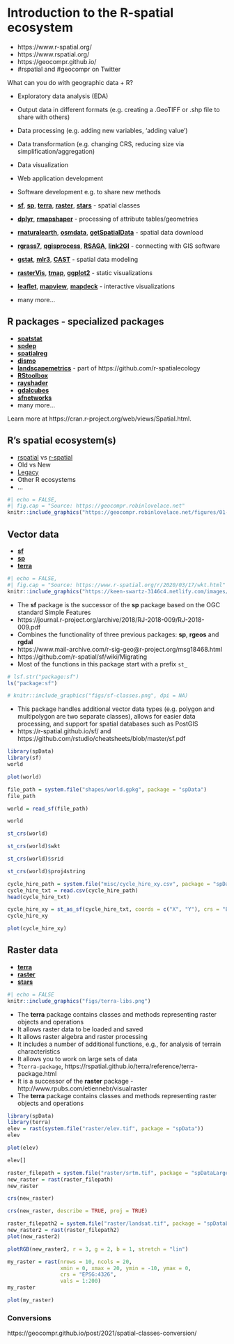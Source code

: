 # Introduction to the R-spatial ecosystem

<!-- (Jakub) Introduction to R-spatial ecosystem (20 min) -->

- https://www.r-spatial.org/
- https://www.rspatial.org/
- https://geocompr.github.io/
- #rspatial and #geocompr on Twitter

What can you do with geographic data + R?

- Exploratory data analysis (EDA)
- Output data in different formats (e.g. creating a .GeoTIFF or .shp file to share with others)
- Data processing (e.g. adding new variables, 'adding value')
- Data transformation (e.g. changing CRS, reducing size via simplification/aggregation)
- Data visualization
- Web application development
- Software development e.g. to share new methods

- [**sf**](https://github.com/r-spatial/sf),
[**sp**](https://github.com/edzer/sp),
[**terra**](https://github.com/rspatial/terra),
[**raster**](https://github.com/rspatial/raster), [**stars**](https://github.com/r-spatial/stars) - spatial classes
- [**dplyr**](https://github.com/tidyverse/dplyr), [**rmapshaper**](https://github.com/ateucher/rmapshaper) - processing of attribute tables/geometries 
- [**rnaturalearth**](https://github.com/ropensci/rnaturalearth), [**osmdata**](https://github.com/ropensci/osmdata), [**getSpatialData**](https://github.com/16EAGLE/getSpatialData) - spatial data download
- [**rgrass7**](https://github.com/rsbivand/rgrass7), [**qgisprocess**](https://github.com/paleolimbot/qgisprocess), [**RSAGA**](https://github.com/r-spatial/RSAGA), [**link2GI**](https://github.com/r-spatial/link2GI) - connecting with GIS software
- [**gstat**](https://github.com/r-spatial/gstat), [**mlr3**](https://github.com/mlr-org/mlr3), [**CAST**](https://github.com/HannaMeyer/CAST) - spatial data modeling
- [**rasterVis**](https://github.com/oscarperpinan/rastervis), [**tmap**](https://github.com/mtennekes/tmap), [**ggplot2**](https://github.com/tidyverse/ggplot2) - static visualizations
- [**leaflet**](https://github.com/rstudio/leaflet), [**mapview**](https://github.com/r-spatial/mapview), [**mapdeck**](https://github.com/SymbolixAU/mapdeck) - interactive visualizations
- many more...

## R packages - specialized packages

- [**spatstat**](http://spatstat.org/)
- [**spdep**](https://github.com/r-spatial/spdep)
- [**spatialreg**](https://github.com/r-spatial/spatialreg)
- [**dismo**](https://github.com/rspatial/dismo)
- [**landscapemetrics**](https://github.com/r-spatialecology/landscapemetrics) - part of https://github.com/r-spatialecology
- [**RStoolbox**](http://bleutner.github.io/RStoolbox/rstbx-docu/RStoolbox.html)
- [**rayshader**](https://github.com/tylermorganwall/rayshader)
- [**gdalcubes**](https://github.com/appelmar/gdalcubes_R)
- [**sfnetworks**](https://github.com/luukvdmeer/sfnetworks)
- many more...

Learn more at https://cran.r-project.org/web/views/Spatial.html.

## R's spatial ecosystem(s)

- [rspatial](https://rspatial.org) vs [r-spatial](https://www.rspatial.org/)
- Old vs New
- [Legacy](https://geocompr.robinlovelace.net/intro.html#the-history-of-r-spatial)
- Other R ecosystems
- ...

```r
#| echo = FALSE,
#| fig.cap = "Source: https://geocompr.robinlovelace.net"
knitr::include_graphics("https://geocompr.robinlovelace.net/figures/01-cranlogs.png")
```

## Vector data

- [**sf**](https://github.com/r-spatial/sf)
- [**sp**](https://github.com/edzer/sp)
- [**terra**](https://github.com/rspatial/terra)

```r
#| echo = FALSE,
#| fig.cap = "Source: https://www.r-spatial.org/r/2020/03/17/wkt.html"
knitr::include_graphics("https://keen-swartz-3146c4.netlify.com/images/sf_deps.png")
```

- The **sf** package is the successor of the **sp** package based on the OGC standard Simple Features
- https://journal.r-project.org/archive/2018/RJ-2018-009/RJ-2018-009.pdf
- Combines the functionality of three previous packages: **sp**, **rgeos** and **rgdal**
- https://www.mail-archive.com/r-sig-geo@r-project.org/msg18468.html
- https://github.com/r-spatial/sf/wiki/Migrating
- Most of the functions in this package start with a prefix `st_`

```r
# lsf.str("package:sf")
ls("package:sf")
```


```r
# knitr::include_graphics("figs/sf-classes.png", dpi = NA)
```

- This package handles additional vector data types (e.g. polygon and multipolygon are two separate classes), allows for easier data processing, and support for spatial databases such as PostGIS
- https://r-spatial.github.io/sf/ and https://github.com/rstudio/cheatsheets/blob/master/sf.pdf

```r
library(spData)
library(sf)
world
```

```r
plot(world)
```

```r
file_path = system.file("shapes/world.gpkg", package = "spData")
file_path
```

```r
world = read_sf(file_path)
```

```r
world
```

```r
st_crs(world)
```

```r
st_crs(world)$wkt
```

```r
st_crs(world)$srid
```

```r
st_crs(world)$proj4string
```

```r
cycle_hire_path = system.file("misc/cycle_hire_xy.csv", package = "spData")
cycle_hire_txt = read.csv(cycle_hire_path)
head(cycle_hire_txt)
```

```r
cycle_hire_xy = st_as_sf(cycle_hire_txt, coords = c("X", "Y"), crs = "EPSG:4326")
cycle_hire_xy
```

```r
plot(cycle_hire_xy)
```

## Raster data

- [**terra**](https://github.com/rspatial/terra)
- [**raster**](https://github.com/rspatial/raster)
- [**stars**](https://github.com/r-spatial/stars)

```r
#| echo = FALSE
knitr::include_graphics("figs/terra-libs.png")
```

- The **terra** package contains classes and methods representing raster objects and operations
- It allows raster data to be loaded and saved
- It allows raster algebra and raster processing
- It includes a number of additional functions, e.g., for analysis of terrain characteristics
- It allows you to work on large sets of data
- ?`terra-package`, https://rspatial.github.io/terra/reference/terra-package.html
- It is a successor of the **raster** package - http://www.rpubs.com/etiennebr/visualraster
- The **terra** package contains classes and methods representing raster objects and operations

```r
library(spData)
library(terra)
elev = rast(system.file("raster/elev.tif", package = "spData"))
elev
```

```r
plot(elev)
```

```r
elev[]
```

```r
raster_filepath = system.file("raster/srtm.tif", package = "spDataLarge")
new_raster = rast(raster_filepath)
new_raster
```

```r
crs(new_raster)
```

```r
crs(new_raster, describe = TRUE, proj = TRUE)
```

```r
raster_filepath2 = system.file("raster/landsat.tif", package = "spDataLarge")
new_raster2 = rast(raster_filepath2)
plot(new_raster2)
```

```r
plotRGB(new_raster2, r = 3, g = 2, b = 1, stretch = "lin")
```

```r
my_raster = rast(nrows = 10, ncols = 20, 
                 xmin = 0, xmax = 20, ymin = -10, ymax = 0,
                 crs = "EPSG:4326",
                 vals = 1:200)
my_raster

```

```r
plot(my_raster)
```

### Conversions

https://geocompr.github.io/post/2021/spatial-classes-conversion/
